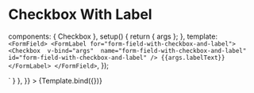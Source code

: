 
<Meta id="vue-checkbox" title="Vue.js Component/Checkbox" component={Checkbox} argTypes={argTypes} />

# Checkbox With Label

  components: { Checkbox },
  setup() {
    return { args };
  },
  template: `
  <FormField>
    <FormLabel for="form-field-with-checkbox-and-label">
        <Checkbox 
        v-bind="args" 
        name="form-field-with-checkbox-and-label" 
        id="form-field-with-checkbox-and-label"
        />
        {{args.labelText}}
    </FormLabel>
  </FormField>`,
});

<Canvas>
  <Story
    name="Checkbox With Label"
    args={{ ...componentArgs, labelText: "Label" }}
    parameters={{
      docs: { source: { code: `<Checkbox />` } },
    }}
  >
    {Template.bind({})}
  </Story>
</Canvas>

<ArgsTable of={Checkbox} />
